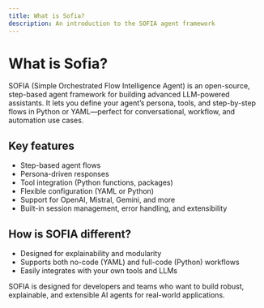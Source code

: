 ```yaml
---
title: What is Sofia?
description: An introduction to the SOFIA agent framework
---
```


# What is Sofia?

SOFIA (Simple Orchestrated Flow Intelligence Agent) is an open-source, step-based agent framework for building advanced LLM-powered assistants. It lets you define your agent’s persona, tools, and step-by-step flows in Python or YAML—perfect for conversational, workflow, and automation use cases.

## Key features

- Step-based agent flows
- Persona-driven responses
- Tool integration (Python functions, packages)
- Flexible configuration (YAML or Python)
- Support for OpenAI, Mistral, Gemini, and more
- Built-in session management, error handling, and extensibility

## How is SOFIA different?

- Designed for explainability and modularity
- Supports both no-code (YAML) and full-code (Python) workflows
- Easily integrates with your own tools and LLMs

SOFIA is designed for developers and teams who want to build robust, explainable, and extensible AI agents for real-world applications.